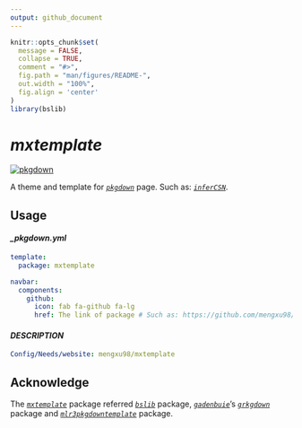 ```yaml
---
output: github_document
---
```


```r
knitr::opts_chunk$set(
  message = FALSE,
  collapse = TRUE,
  comment = "#>",
  fig.path = "man/figures/README-",
  out.width = "100%",
  fig.align = 'center'
)
library(bslib)
```

# ***mxtemplate***

<!-- badges: start -->

[![pkgdown](https://github.com/mengxu98/mxtemplate/actions/workflows/pkgdown.yaml/badge.svg)](https://mengxu98.github.io/mxtemplate/index.html)

<!-- badges: end -->

A theme and template for [*`pkgdown`*](https://github.com/r-lib/pkgdown/) page. Such as: [*`inferCSN`*](https://mengxu98.github.io/inferCSN/).

## Usage

#### *\_pkgdown.yml*

``` yaml
template:
  package: mxtemplate

navbar:
  components:
    github:
      icon: fab fa-github fa-lg
      href: The link of package # Such as: https://github.com/mengxu98/inferCSN
```

#### *DESCRIPTION*

``` yaml
Config/Needs/website: mengxu98/mxtemplate
```

## Acknowledge

The [*`mxtemplate`*](https://github.com/mengxu98/mxtemplate) package referred [*`bslib`*](https://github.com/rstudio/bslib/tree/main) package, [*`gadenbuie`*](https://github.com/gadenbuie)'s [*`grkgdown`*](https://github.com/gadenbuie/grkgdown) package and [*`mlr3pkgdowntemplate`*](https://github.com/mlr-org/mlr3pkgdowntemplate) package.
